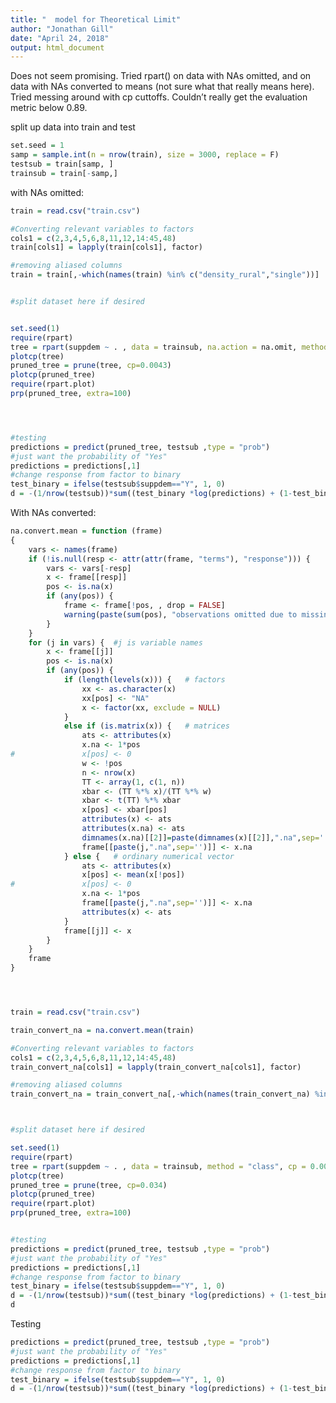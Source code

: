```yaml
---
title: "  model for Theoretical Limit"
author: "Jonathan Gill"
date: "April 24, 2018"
output: html_document
---
```


Does not seem promising. Tried rpart() on data with NAs omitted, and on data with NAs converted to means (not sure what that really means here). Tried messing around with cp cuttoffs. Couldn't really get the evaluation metric below 0.89.

split up data into train and test
```r
set.seed = 1
samp = sample.int(n = nrow(train), size = 3000, replace = F)
testsub = train[samp, ]
trainsub = train[-samp,]
```



with NAs omitted:

```r

train = read.csv("train.csv")

#Converting relevant variables to factors
cols1 = c(2,3,4,5,6,8,11,12,14:45,48)
train[cols1] = lapply(train[cols1], factor)

#removing aliased columns
train = train[,-which(names(train) %in% c("density_rural","single"))]


#split dataset here if desired


set.seed(1)
require(rpart)
tree = rpart(suppdem ~ . , data = trainsub, na.action = na.omit, method = "class", cp = 0.0015)
plotcp(tree)
pruned_tree = prune(tree, cp=0.0043)
plotcp(pruned_tree)
require(rpart.plot)
prp(pruned_tree, extra=100)




#testing
predictions = predict(pruned_tree, testsub ,type = "prob")
#just want the probability of "Yes"
predictions = predictions[,1] 
#change response from factor to binary
test_binary = ifelse(testsub$suppdem=="Y", 1, 0)
d = -(1/nrow(testsub))*sum((test_binary *log(predictions) + (1-test_binary )*log(1-predictions)))
```



With NAs converted:
```r
na.convert.mean = function (frame) 
{
    vars <- names(frame)
    if (!is.null(resp <- attr(attr(frame, "terms"), "response"))) {
        vars <- vars[-resp]
        x <- frame[[resp]]
        pos <- is.na(x)
        if (any(pos)) {
            frame <- frame[!pos, , drop = FALSE]
            warning(paste(sum(pos), "observations omitted due to missing values in the response"))
        }
    }
    for (j in vars) {  #j is variable names
        x <- frame[[j]]
        pos <- is.na(x)
        if (any(pos)) {
            if (length(levels(x))) {   # factors
                xx <- as.character(x)
                xx[pos] <- "NA"
                x <- factor(xx, exclude = NULL)
            }
            else if (is.matrix(x)) {   # matrices
                ats <- attributes(x)
                x.na <- 1*pos
#               x[pos] <- 0
                w <- !pos
                n <- nrow(x)
                TT <- array(1, c(1, n))
                xbar <- (TT %*% x)/(TT %*% w)
                xbar <- t(TT) %*% xbar
                x[pos] <- xbar[pos]
                attributes(x) <- ats
                attributes(x.na) <- ats
                dimnames(x.na)[[2]]=paste(dimnames(x)[[2]],".na",sep='')
                frame[[paste(j,".na",sep='')]] <- x.na 
            } else {   # ordinary numerical vector
                ats <- attributes(x)
                x[pos] <- mean(x[!pos])
#               x[pos] <- 0
                x.na <- 1*pos
                frame[[paste(j,".na",sep='')]] <- x.na 
                attributes(x) <- ats
            }
            frame[[j]] <- x
        }
    }
    frame
}




train = read.csv("train.csv")

train_convert_na = na.convert.mean(train)

#Converting relevant variables to factors
cols1 = c(2,3,4,5,6,8,11,12,14:45,48)
train_convert_na[cols1] = lapply(train_convert_na[cols1], factor)

#removing aliased columns
train_convert_na = train_convert_na[,-which(names(train_convert_na) %in% c("density_rural","single"))]



#split dataset here if desired

set.seed(1)
require(rpart)
tree = rpart(suppdem ~ . , data = trainsub, method = "class", cp = 0.0015)
plotcp(tree)
pruned_tree = prune(tree, cp=0.034)
plotcp(pruned_tree)
require(rpart.plot)
prp(pruned_tree, extra=100)


#testing
predictions = predict(pruned_tree, testsub ,type = "prob")
#just want the probability of "Yes"
predictions = predictions[,1] 
#change response from factor to binary
test_binary = ifelse(testsub$suppdem=="Y", 1, 0)
d = -(1/nrow(testsub))*sum((test_binary *log(predictions) + (1-test_binary )*log(1-predictions)))
d
```


Testing
```r

predictions = predict(pruned_tree, testsub ,type = "prob")
#just want the probability of "Yes"
predictions = predictions[,1] 
#change response from factor to binary
test_binary = ifelse(testsub$suppdem=="Y", 1, 0)
d = -(1/nrow(testsub))*sum((test_binary *log(predictions) + (1-test_binary )*log(1-predictions)))
```


